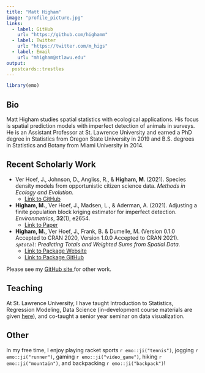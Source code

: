 ```yaml
---
title: "Matt Higham"
image: "profile_picture.jpg"
links:
  - label: GitHub
    url: "https://github.com/highamm"
  - label: Twitter
    url: "https://twitter.com/m_higs"
  - label: Email
    url: "mhigham@stlawu.edu"
output:
  postcards::trestles
---
```

 
```r
library(emo)
```

## Bio

Matt Higham studies spatial statistics with ecological applications. His focus is spatial prediction models with imperfect detection of animals in surveys. He is an Assistant Professor at St. Lawrence University and earned a PhD degree in Statistics from Oregon State University in 2019 and B.S. degrees in Statistics and Botany from Miami University in 2014. 

## Recent Scholarly Work

* Ver Hoef, J., Johnson, D., Angliss, R., & __Higham, M__. (2021). Species density models from opportunistic citizen science data. _Methods in Ecology and Evolution_. 
    * <a href="https://github.com/highamm/POP" target="_blank">Link to GitHub</a> 

* __Higham, M.__, Ver Hoef, J., Madsen, L., & Aderman, A. (2021). Adjusting a finite population block kriging estimator for imperfect detection. _Environmetrics_, __32__(1), e2654.
    * <a href="https://onlinelibrary.wiley.com/doi/epdf/10.1002/env.2654" target="_blank">Link to Paper</a> 

*  __Higham, M.__, Ver Hoef, J., Frank, B. \& Dumelle, M. (Version 0.1.0 Accepted to CRAN 2020, Version 1.0.0 Accepted to CRAN 2021). _`sptotal`: Predicting Totals and Weighted Sums from Spatial Data._
    * <a href="https://highamm.github.io/sptotal/reference/index.html" target="_blank">Link to Package Website </a> 
    * <a href="https://github.com/highamm/sptotal" target="_blank">Link to Package GitHub </a> 
    
Please see my <a href="https://github.com/highamm" target="_blank">GitHub site </a> for other work.

## Teaching

At St. Lawrence University, I have taught Introduction to Statistics, Regression Modeling, Data Science (in-development course materials are given <a href="https://highamm.github.io/datascience234/" target="_blank"> here</a>), and co-taught a senior year seminar on data visualization. 

## Other

In my free time, I enjoy playing racket sports `r emo::ji("tennis")`, jogging `r emo::ji("runner")`, gaming `r emo::ji("video_game")`, hiking `r emo::ji("mountain")`, and backpacking `r emo::ji("backpack")`!

<br>

